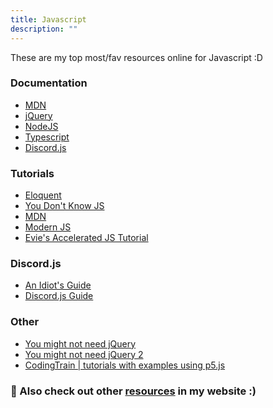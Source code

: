 ```yaml
---
title: Javascript
description: ""
---
```

 These are my top most/fav resources online for Javascript :D
### Documentation

- [MDN](https://developer.mozilla.org/en-US/docs/Web/JavaScript)
- [jQuery](https://contribute.jquery.org/documentation/)
- [NodeJS](https://nodejs.org/en/docs/)
- [Typescript](https://www.typescriptlang.org/docs/home.html)
- [Discord.js](https://discord.js.org/#/docs/main/stable/general/welcome)

### Tutorials

- [Eloquent](https://eloquentjavascript.net/)
- [You Don't Know JS](https://github.com/getify/You-Dont-Know-JS)
- [MDN](https://developer.mozilla.org/en-US/docs/Learn/JavaScript/First_steps)
- [Modern JS](https://javascript.info/)
- [Evie's Accelerated JS Tutorial](https://evie.gitbook.io/js/)

### Discord.js

- [An Idiot's Guide](https://anidiots.guide/)
- [Discord.js Guide](https://discordjs.guide/)

### Other

- [You might not need jQuery](https://youmightnotneedjquery.com/)
- [You might not need jQuery 2](https://github.com/you-dont-need-x/you-dont-need-jquery)
- [CodingTrain | tutorials with examples using p5.js](https://www.youtube.com/user/shiffman)

 ### 🌟 Also check out other [resources](/blog/resources) in my website :)

